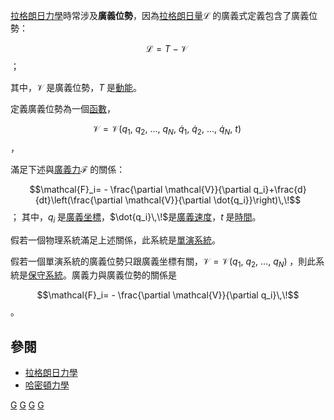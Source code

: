 {{noteTA|G1=物理學}}
[[拉格朗日力學|拉格朗日力學]]時常涉及'''廣義位勢'''，因為[[拉格朗日量|拉格朗日量]]<math>\mathcal{L}\,\!</math>的廣義式定義包含了廣義位勢：
:<math>\mathcal{L} = T - \mathcal{V}\,\!</math>；

其中，<math>\mathcal{V}\,\!</math>是廣義位勢，<math>T\,\!</math>是[[動能|動能]]。

定義廣義位勢為一個[[函數|函數]]， 
:<math>\mathcal{V}=\mathcal{V}(q_1,\ q_2,\ \dots,\ q_N,\ \dot{q}_1,\ \dot{q}_2,\ \dots,\ \dot{q}_N,\ t)\,\!</math>，

滿足下述與[[廣義力|廣義力]]<math>\mathcal{F}\,\!</math>的關係：
:<math>\mathcal{F}_i= - \frac{\partial \mathcal{V}}{\partial q_i}+\frac{d}{dt}\left(\frac{\partial \mathcal{V}}{\partial \dot{q_i}}\right)\,\!</math>；
其中，<math>q_i\,\!</math>是[[廣義坐標|廣義坐標]]，<math>\dot{q_i}\,\!</math>是[[廣義速度|廣義速度]]，<math>t\,\!</math>是[[時間|時間]]。

假若一個物理系統滿足上述關係，此系統是[[單演系統|單演系統]]。

假若一個單演系統的廣義位勢只跟廣義坐標有關，<math>\mathcal{V}=\mathcal{V}(q_1,\ q_2,\ \dots,\ q_N)\,\!</math>，則此系統是[[保守系統|保守系統]]。廣義力與廣義位勢的關係是 
::<math>\mathcal{F}_i= - \frac{\partial \mathcal{V}}{\partial q_i}\,\!</math>。

==參閱==
*[[拉格朗日力學|拉格朗日力學]]
*[[哈密頓力學|哈密頓力學]]

[[Category:力學|G]]
[[Category:經典力學|G]]
[[Category:拉格朗日力學|G]]
[[Category:勢|G]]